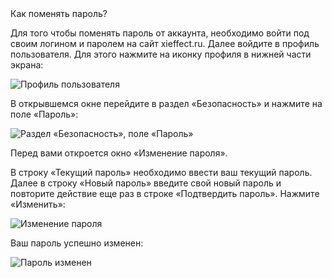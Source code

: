 
<AnchorHeading type="h1" id="change-password">
  Как поменять пароль?
</AnchorHeading>

Для того чтобы поменять пароль от аккаунта, необходимо войти под своим логином и паролем на сайт <Link href="https://xieffect.ru/">xieffect.ru</Link>. Далее войдите в профиль пользователя. Для этого нажмите на иконку профиля в нижней части экрана:

<Image
  width={248}
  height={686}
  src="/assets/markdown/account/profile.jpeg"
  alt="Профиль пользователя"
/>

В открывшемся окне перейдите в раздел «Безопасность» и нажмите на поле «Пароль»:

<Image
  width={910}
  height={353}
  src="/assets/markdown/account/security.jpeg"
  alt="Раздел «Безопасность», поле «Пароль»"
/>

Перед вами откроется окно «Изменение пароля».

В строку «Текущий пароль» необходимо ввести ваш текущий пароль. Далее в строку «Новый пароль» введите свой новый пароль и повторите действие еще раз в строке «Подтвердить пароль». Нажмите «Изменить»:

<Image
  width={521}
  height={367}
  src="/assets/markdown/account/change-password-modal.png"
  alt="Изменение пароля"
/>

Ваш пароль успешно изменен:

<Image
  width={294}
  height={123}
  src="/assets/markdown/account/password-changed-modal.png"
  alt="Пароль изменен"
  noRatio
/>
